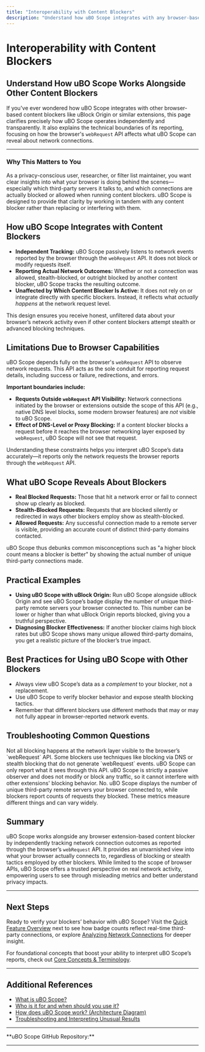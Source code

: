 ```yaml
---
title: "Interoperability with Content Blockers"
description: "Understand how uBO Scope integrates with any browser-based content blocker and the boundaries of its reporting, including the role and limitations of the webRequest API. Clarifies the independence of uBO Scope’s reporting from specific blockers, and how it uncovers what is truly blocked or allowed."
---
```


# Interoperability with Content Blockers

## Understand How uBO Scope Works Alongside Other Content Blockers

If you've ever wondered how uBO Scope integrates with other browser-based content blockers like uBlock Origin or similar extensions, this page clarifies precisely how uBO Scope operates independently and transparently. It also explains the technical boundaries of its reporting, focusing on how the browser's `webRequest` API affects what uBO Scope can reveal about network connections.

---

### Why This Matters to You

As a privacy-conscious user, researcher, or filter list maintainer, you want clear insights into what your browser is doing behind the scenes—especially which third-party servers it talks to, and which connections are actually blocked or allowed when running content blockers. uBO Scope is designed to provide that clarity by working in tandem with any content blocker rather than replacing or interfering with them.


## How uBO Scope Integrates with Content Blockers

- **Independent Tracking:** uBO Scope passively listens to network events reported by the browser through the `webRequest` API. It does not block or modify requests itself.
- **Reporting Actual Network Outcomes:** Whether or not a connection was allowed, stealth-blocked, or outright blocked by another content blocker, uBO Scope tracks the resulting outcome.
- **Unaffected by Which Content Blocker Is Active:** It does not rely on or integrate directly with specific blockers. Instead, it reflects what *actually happens* at the network request level.

This design ensures you receive honest, unfiltered data about your browser’s network activity even if other content blockers attempt stealth or advanced blocking techniques.


## Limitations Due to Browser Capabilities

uBO Scope depends fully on the browser's `webRequest` API to observe network requests. This API acts as the sole conduit for reporting request details, including success or failure, redirections, and errors.

**Important boundaries include:**

- **Requests Outside `webRequest` API Visibility:** Network connections initiated by the browser or extensions outside the scope of this API (e.g., native DNS level blocks, some modern browser features) are *not* visible to uBO Scope.
- **Effect of DNS-Level or Proxy Blocking:** If a content blocker blocks a request before it reaches the browser networking layer exposed by `webRequest`, uBO Scope will not see that request.

Understanding these constraints helps you interpret uBO Scope’s data accurately—it reports only the network requests the browser reports through the `webRequest` API.


## What uBO Scope Reveals About Blockers

- **Real Blocked Requests:** Those that hit a network error or fail to connect show up clearly as blocked.
- **Stealth-Blocked Requests:** Requests that are blocked silently or redirected in ways other blockers employ show as stealth-blocked.
- **Allowed Requests:** Any successful connection made to a remote server is visible, providing an accurate count of distinct third-party domains contacted.

uBO Scope thus debunks common misconceptions such as "a higher block count means a blocker is better" by showing the actual number of unique third-party connections made.


## Practical Examples

- **Using uBO Scope with uBlock Origin:** Run uBO Scope alongside uBlock Origin and see uBO Scope’s badge display the number of unique third-party remote servers your browser connected to. This number can be lower or higher than what uBlock Origin reports blocked, giving you a truthful perspective.
- **Diagnosing Blocker Effectiveness:** If another blocker claims high block rates but uBO Scope shows many unique allowed third-party domains, you get a realistic picture of the blocker’s true impact.


## Best Practices for Using uBO Scope with Other Blockers

- Always view uBO Scope’s data as a *complement* to your blocker, not a replacement.
- Use uBO Scope to verify blocker behavior and expose stealth blocking tactics.
- Remember that different blockers use different methods that may or may not fully appear in browser-reported network events.


## Troubleshooting Common Questions

<AccordionGroup title="Interoperability FAQs">
<Accordion title="Why doesn’t uBO Scope show all blocked requests from my content blocker?">
Not all blocking happens at the network layer visible to the browser’s `webRequest` API. Some blockers use techniques like blocking via DNS or stealth blocking that do not generate `webRequest` events. uBO Scope can only report what it sees through this API.
</Accordion>
<Accordion title="Can uBO Scope interfere with my content blocker?">
uBO Scope is strictly a passive observer and does not modify or block any traffic, so it cannot interfere with other extensions' blocking behavior.
</Accordion>
<Accordion title="Will uBO Scope’s badge count always match my blocker’s block count?">
No. uBO Scope displays the number of unique third-party remote servers your browser connected to, while blockers report counts of requests they blocked. These metrics measure different things and can vary widely.
</Accordion>
</AccordionGroup>


## Summary

uBO Scope works alongside any browser extension-based content blocker by independently tracking network connection outcomes as reported through the browser’s `webRequest` API. It provides an unvarnished view into what your browser actually connects to, regardless of blocking or stealth tactics employed by other blockers. While limited to the scope of browser APIs, uBO Scope offers a trusted perspective on real network activity, empowering users to see through misleading metrics and better understand privacy impacts.


---

## Next Steps

Ready to verify your blockers’ behavior with uBO Scope? Visit the [Quick Feature Overview](/overview/system-architecture-overview/feature-summary) next to see how badge counts reflect real-time third-party connections, or explore [Analyzing Network Connections](/guides/using-insights/analyzing-connections) for deeper insight.

For foundational concepts that boost your ability to interpret uBO Scope’s reports, check out [Core Concepts & Terminology](/overview/introduction-key-concepts/core-concepts-terminology).

---

## Additional References

- [What is uBO Scope?](/overview/introduction-key-concepts/product-overview)
- [Who is it for and when should you use it?](/overview/introduction-key-concepts/target-audience-use-cases)
- [How does uBO Scope work? (Architecture Diagram)](/overview/system-architecture-overview/architecture-diagram)
- [Troubleshooting and Interpreting Unusual Results](/guides/using-insights/troubleshooting-results)

---

<Callout>
**uBO Scope GitHub Repository:** <https://github.com/gorhill/uBO-Scope>
</Callout>

---